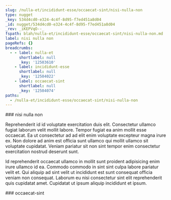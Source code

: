 ```yaml
---
slug: /nulla-et/incididunt-esse/occaecat-sint/nisi-nulla-non
type: nugget
_key: 534d4cd0-e324-4c4f-8d95-f7ed451a8d04
_id: nugget/534d4cd0-e324-4c4f-8d95-f7ed451a8d04
_rev: _iKEPVqO--_
fspath: blah/nulla-et/incididunt-esse/occaecat-sint/nisi-nulla-non.md
label: nisi nulla non
pageRefs: {}
breadcrumbs:
  - - label: nulla-et
      shortlabel: null
      _key: '12503610'
    - label: incididunt-esse
      shortlabel: null
      _key: '12504022'
    - label: occaecat-sint
      shortlabel: null
      _key: '12504074'
paths:
  - /nulla-et/incididunt-esse/occaecat-sint/nisi-nulla-non
---
```


<NuggetArea>
<Nugget slug="/nulla-et/incididunt-esse/occaecat-sint/nisi-nulla-non" type="nugget" _key="534d4cd0-e324-4c4f-8d95-f7ed451a8d04" _id="nugget/534d4cd0-e324-4c4f-8d95-f7ed451a8d04" _rev="_iKEPVqO--_" fspath="blah/nulla-et/incididunt-esse/occaecat-sint/nisi-nulla-non.md" label="nisi nulla non" paths="/nulla-et/incididunt-esse/occaecat-sint/nisi-nulla-non">
<NuggetBody>
### nisi nulla non

Reprehenderit id id voluptate exercitation duis elit. Consectetur ullamco fugiat laborum velit mollit labore. Tempor fugiat ea anim mollit esse occaecat. Ea ut consectetur ad ad elit enim voluptate excepteur magna irure ex. Non dolore ad anim est officia sunt ullamco qui mollit ullamco sit voluptate cupidatat. Veniam pariatur sit non sint tempor enim consectetur exercitation nostrud deserunt sunt.

Id reprehenderit occaecat ullamco in mollit sunt proident adipisicing enim irure ullamco id ea. Commodo commodo in sint sint culpa labore pariatur velit et. Qui aliquip ad sint velit ut incididunt est sunt consequat officia veniam non consequat. Laborum eu nisi consectetur sint elit reprehenderit quis cupidatat amet. Cupidatat ut ipsum aliquip incididunt et ipsum.

</NuggetBody>
<Breadcrumbs>
<Crumbs>
<Crumb _key="12503610" label="nulla-et" /><Crumb _key="12504022" label="incididunt-esse" /><Crumb _key="12504074" label="occaecat-sint" />
</Crumbs>
</Breadcrumbs>
</Nugget>

<NuggetsInbound>
</NuggetsInbound>
<NuggetsOutbound>
</NuggetsOutbound>
</NuggetArea>
<PassagesInbound>
<Passage direction="inbound" type="passage" _key="12504074" _id="passage/12504074" _rev="_iKEPVqK--_" label="occaecat-sint" passage="occaecat-sint" fspath="blah/nulla-et/incididunt-esse/occaecat-sint" paths="/nulla-et/incididunt-esse/occaecat-sint" slug="/nulla-et/incididunt-esse/occaecat-sint">
<NuggetBody>
### occaecat-sint

</NuggetBody>
<Breadcrumbs>
<Crumbs>
<Crumb _key="12503610" label="nulla-et" /><Crumb _key="12504022" label="incididunt-esse" />
</Crumbs>
</Breadcrumbs>
</Passage>

</PassagesInbound>
<PassagesOutbound>
</PassagesOutbound>